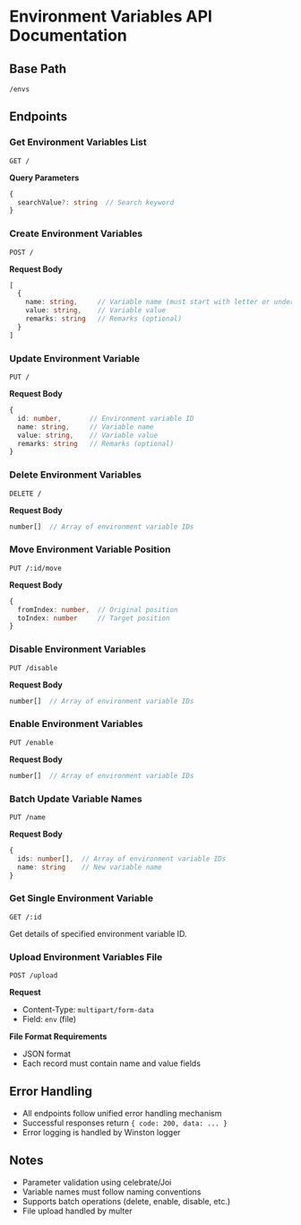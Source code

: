 # Environment Variables API Documentation

## Base Path
`/envs`

## Endpoints

### Get Environment Variables List
```http
GET /
```

**Query Parameters**
```typescript
{
  searchValue?: string  // Search keyword
}
```

### Create Environment Variables
```http
POST /
```

**Request Body**
```typescript
[
  {
    name: string,     // Variable name (must start with letter or underscore, can only contain letters, numbers and underscores)
    value: string,    // Variable value
    remarks: string   // Remarks (optional)
  }
]
```

### Update Environment Variable
```http
PUT /
```

**Request Body**
```typescript
{
  id: number,       // Environment variable ID
  name: string,     // Variable name
  value: string,    // Variable value
  remarks: string   // Remarks (optional)
}
```

### Delete Environment Variables
```http
DELETE /
```

**Request Body**
```typescript
number[]  // Array of environment variable IDs
```

### Move Environment Variable Position
```http
PUT /:id/move
```

**Request Body**
```typescript
{
  fromIndex: number,  // Original position
  toIndex: number     // Target position
}
```

### Disable Environment Variables
```http
PUT /disable
```

**Request Body**
```typescript
number[]  // Array of environment variable IDs
```

### Enable Environment Variables
```http
PUT /enable
```

**Request Body**
```typescript
number[]  // Array of environment variable IDs
```

### Batch Update Variable Names
```http
PUT /name
```

**Request Body**
```typescript
{
  ids: number[],  // Array of environment variable IDs
  name: string    // New variable name
}
```

### Get Single Environment Variable
```http
GET /:id
```

Get details of specified environment variable ID.

### Upload Environment Variables File
```http
POST /upload
```

**Request**
- Content-Type: `multipart/form-data`
- Field: `env` (file)

**File Format Requirements**
- JSON format
- Each record must contain name and value fields

## Error Handling
- All endpoints follow unified error handling mechanism
- Successful responses return `{ code: 200, data: ... }`
- Error logging is handled by Winston logger

## Notes
- Parameter validation using celebrate/Joi
- Variable names must follow naming conventions
- Supports batch operations (delete, enable, disable, etc.)
- File upload handled by multer
